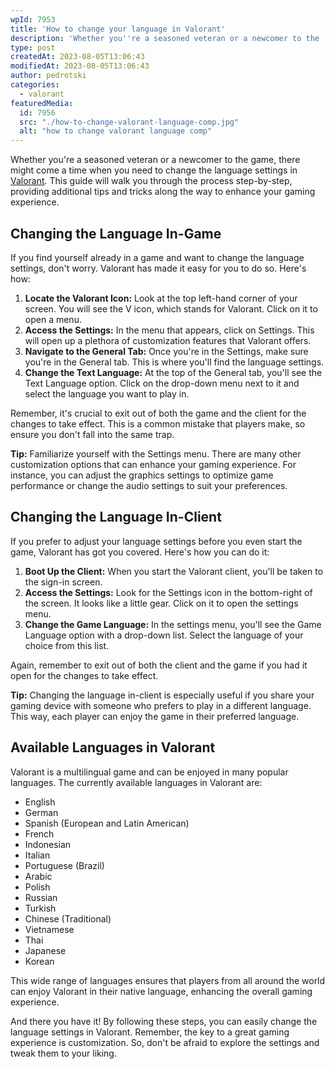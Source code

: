 ```yaml
---
wpId: 7953
title: 'How to change your language in Valorant'
description: 'Whether you''re a seasoned veteran or a newcomer to the ...'
type: post
createdAt: 2023-08-05T13:06:43
modifiedAt: 2023-08-05T13:06:43
author: pedrotski
categories:
  - valorant
featuredMedia:
  id: 7956
  src: "./how-to-change-valorant-language-comp.jpg"
  alt: "how to change valorant language comp"
---
```



Whether you're a seasoned veteran or a newcomer to the game, there might come a time when you need to change the language settings in [Valorant](https://www.ghostcap.com/cs2-vs-valorant/). This guide will walk you through the process step-by-step, providing additional tips and tricks along the way to enhance your gaming experience.

## Changing the Language In-Game

If you find yourself already in a game and want to change the language settings, don't worry. Valorant has made it easy for you to do so. Here's how:

1.  **Locate the Valorant Icon:** Look at the top left-hand corner of your screen. You will see the V icon, which stands for Valorant. Click on it to open a menu.
2.  **Access the Settings:** In the menu that appears, click on Settings. This will open up a plethora of customization features that Valorant offers.
3.  **Navigate to the General Tab:** Once you're in the Settings, make sure you're in the General tab. This is where you'll find the language settings.
4.  **Change the Text Language:** At the top of the General tab, you'll see the Text Language option. Click on the drop-down menu next to it and select the language you want to play in.

Remember, it's crucial to exit out of both the game and the client for the changes to take effect. This is a common mistake that players make, so ensure you don't fall into the same trap.

**Tip:** Familiarize yourself with the Settings menu. There are many other customization options that can enhance your gaming experience. For instance, you can adjust the graphics settings to optimize game performance or change the audio settings to suit your preferences.

## Changing the Language In-Client

If you prefer to adjust your language settings before you even start the game, Valorant has got you covered. Here's how you can do it:

1.  **Boot Up the Client:** When you start the Valorant client, you'll be taken to the sign-in screen.
2.  **Access the Settings:** Look for the Settings icon in the bottom-right of the screen. It looks like a little gear. Click on it to open the settings menu.
3.  **Change the Game Language:** In the settings menu, you'll see the Game Language option with a drop-down list. Select the language of your choice from this list.

Again, remember to exit out of both the client and the game if you had it open for the changes to take effect.

**Tip:** Changing the language in-client is especially useful if you share your gaming device with someone who prefers to play in a different language. This way, each player can enjoy the game in their preferred language.

## Available Languages in Valorant

Valorant is a multilingual game and can be enjoyed in many popular languages. The currently available languages in Valorant are:

*   English
*   German
*   Spanish (European and Latin American)
*   French
*   Indonesian
*   Italian
*   Portuguese (Brazil)
*   Arabic
*   Polish
*   Russian
*   Turkish
*   Chinese (Traditional)
*   Vietnamese
*   Thai
*   Japanese
*   Korean

This wide range of languages ensures that players from all around the world can enjoy Valorant in their native language, enhancing the overall gaming experience.

And there you have it! By following these steps, you can easily change the language settings in Valorant. Remember, the key to a great gaming experience is customization. So, don't be afraid to explore the settings and tweak them to your liking.